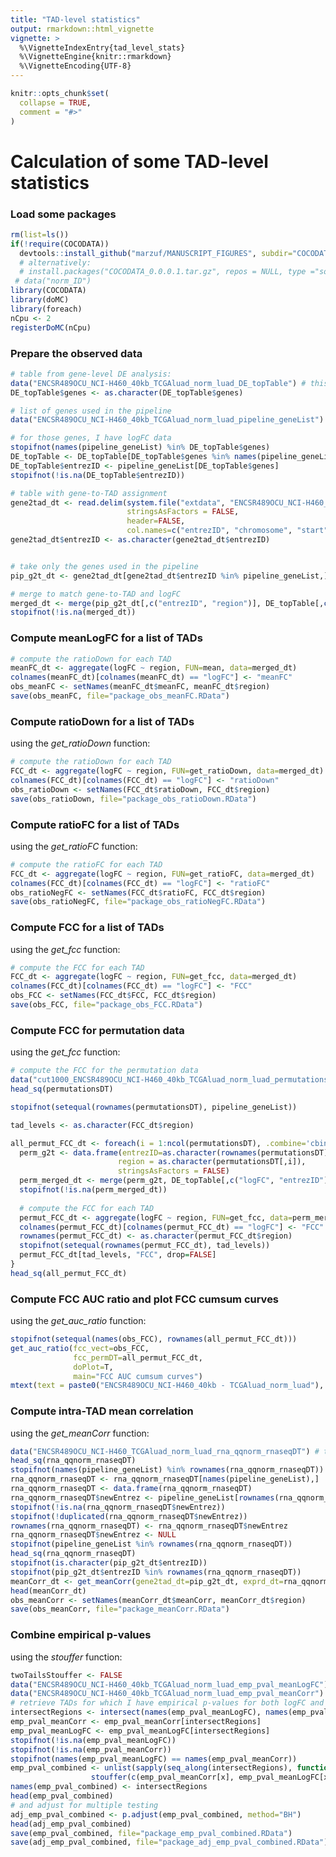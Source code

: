 ```yaml
---
title: "TAD-level statistics"
output: rmarkdown::html_vignette
vignette: >
  %\VignetteIndexEntry{tad_level_stats}
  %\VignetteEngine{knitr::rmarkdown}
  %\VignetteEncoding{UTF-8}
---
```



```r
knitr::opts_chunk$set(
  collapse = TRUE,
  comment = "#>"
)
```

# Calculation of some TAD-level statistics

### Load some packages
```r
rm(list=ls())
if(!require(COCODATA))
  devtools::install_github("marzuf/MANUSCRIPT_FIGURES", subdir="COCODATA")
  # alternatively: 
  # install.packages("COCODATA_0.0.0.1.tar.gz", repos = NULL, type ="source")
 # data("norm_ID")
library(COCODATA)
library(doMC)
library(foreach)
nCpu <- 2
registerDoMC(nCpu)
```

### Prepare the observed data
``` r
# table from gene-level DE analysis:
data("ENCSR489OCU_NCI-H460_40kb_TCGAluad_norm_luad_DE_topTable") # this loads DE_topTable
DE_topTable$genes <- as.character(DE_topTable$genes)

# list of genes used in the pipeline
data("ENCSR489OCU_NCI-H460_40kb_TCGAluad_norm_luad_pipeline_geneList") # this loads pipeline_geneList

# for those genes, I have logFC data
stopifnot(names(pipeline_geneList) %in% DE_topTable$genes)
DE_topTable <- DE_topTable[DE_topTable$genes %in% names(pipeline_geneList),]
DE_topTable$entrezID <- pipeline_geneList[DE_topTable$genes]
stopifnot(!is.na(DE_topTable$entrezID))

# table with gene-to-TAD assignment
gene2tad_dt <- read.delim(system.file("extdata", "ENCSR489OCU_NCI-H460_all_genes_positions.txt", package = "COCODATA"),
                          stringsAsFactors = FALSE,
                          header=FALSE, 
                          col.names=c("entrezID", "chromosome", "start", "end", "region"))
gene2tad_dt$entrezID <- as.character(gene2tad_dt$entrezID)


# take only the genes used in the pipeline
pip_g2t_dt <- gene2tad_dt[gene2tad_dt$entrezID %in% pipeline_geneList,]

# merge to match gene-to-TAD and logFC
merged_dt <- merge(pip_g2t_dt[,c("entrezID", "region")], DE_topTable[,c("logFC", "entrezID")], by="entrezID", all.x=TRUE, all.y=FALSE)
stopifnot(!is.na(merged_dt))
``` 

### Compute meanLogFC for a list of TADs 
``` r
# compute the ratioDown for each TAD
meanFC_dt <- aggregate(logFC ~ region, FUN=mean, data=merged_dt)
colnames(meanFC_dt)[colnames(meanFC_dt) == "logFC"] <- "meanFC"
obs_meanFC <- setNames(meanFC_dt$meanFC, meanFC_dt$region)
save(obs_meanFC, file="package_obs_meanFC.RData")
``` 


### Compute ratioDown for a list of TADs 

using the <em>get_ratioDown</em> function:

``` r
# compute the ratioDown for each TAD
FCC_dt <- aggregate(logFC ~ region, FUN=get_ratioDown, data=merged_dt)
colnames(FCC_dt)[colnames(FCC_dt) == "logFC"] <- "ratioDown"
obs_ratioDown <- setNames(FCC_dt$ratioDown, FCC_dt$region)
save(obs_ratioDown, file="package_obs_ratioDown.RData")
``` 

### Compute ratioFC for a list of TADs

using the <em>get_ratioFC</em> function:

``` r
# compute the ratioFC for each TAD
FCC_dt <- aggregate(logFC ~ region, FUN=get_ratioFC, data=merged_dt)
colnames(FCC_dt)[colnames(FCC_dt) == "logFC"] <- "ratioFC"
obs_ratioNegFC <- setNames(FCC_dt$ratioFC, FCC_dt$region)
save(obs_ratioNegFC, file="package_obs_ratioNegFC.RData")
``` 

### Compute FCC for a list of TADs

using the <em>get_fcc</em> function:

``` r
# compute the FCC for each TAD
FCC_dt <- aggregate(logFC ~ region, FUN=get_fcc, data=merged_dt)
colnames(FCC_dt)[colnames(FCC_dt) == "logFC"] <- "FCC"
obs_FCC <- setNames(FCC_dt$FCC, FCC_dt$region)
save(obs_FCC, file="package_obs_FCC.RData")
``` 

### Compute FCC for permutation data

using the <em>get_fcc</em> function:

``` r
# compute the FCC for the permutation data
data("cut1000_ENCSR489OCU_NCI-H460_40kb_TCGAluad_norm_luad_permutationsDT") # this loads permutationsDT
head_sq(permutationsDT)

stopifnot(setequal(rownames(permutationsDT), pipeline_geneList))

tad_levels <- as.character(FCC_dt$region)

all_permut_FCC_dt <- foreach(i = 1:ncol(permutationsDT), .combine='cbind') %dopar% {
  perm_g2t <- data.frame(entrezID=as.character(rownames(permutationsDT)),
                        region = as.character(permutationsDT[,i]),
                        stringsAsFactors = FALSE)
  perm_merged_dt <- merge(perm_g2t, DE_topTable[,c("logFC", "entrezID")], by="entrezID", all.x=TRUE, all.y=FALSE)
  stopifnot(!is.na(perm_merged_dt))
  
  # compute the FCC for each TAD
  permut_FCC_dt <- aggregate(logFC ~ region, FUN=get_fcc, data=perm_merged_dt)
  colnames(permut_FCC_dt)[colnames(permut_FCC_dt) == "logFC"] <- "FCC"
  rownames(permut_FCC_dt) <- as.character(permut_FCC_dt$region)
  stopifnot(setequal(rownames(permut_FCC_dt), tad_levels))
  permut_FCC_dt[tad_levels, "FCC", drop=FALSE]
}
head_sq(all_permut_FCC_dt)
``` 

### Compute FCC AUC ratio and plot FCC cumsum curves

using the <em>get_auc_ratio</em> function:

``` r
stopifnot(setequal(names(obs_FCC), rownames(all_permut_FCC_dt)))
get_auc_ratio(fcc_vect=obs_FCC, 
              fcc_permDT=all_permut_FCC_dt, 
              doPlot=T, 
              main="FCC AUC cumsum curves")
mtext(text = paste0("ENCSR489OCU_NCI-H460_40kb - TCGAluad_norm_luad"), side=3)
``` 

### Compute intra-TAD mean correlation

using the <em>get_meanCorr</em> function:

``` r
data("ENCSR489OCU_NCI-H460_TCGAluad_norm_luad_rna_qqnorm_rnaseqDT") # this loads rna_qqnorm_rnaseqDT
head_sq(rna_qqnorm_rnaseqDT)
stopifnot(names(pipeline_geneList) %in% rownames(rna_qqnorm_rnaseqDT))
rna_qqnorm_rnaseqDT <- rna_qqnorm_rnaseqDT[names(pipeline_geneList),]
rna_qqnorm_rnaseqDT <- data.frame(rna_qqnorm_rnaseqDT)
rna_qqnorm_rnaseqDT$newEntrez <- pipeline_geneList[rownames(rna_qqnorm_rnaseqDT)]
stopifnot(!is.na(rna_qqnorm_rnaseqDT$newEntrez))
stopifnot(!duplicated(rna_qqnorm_rnaseqDT$newEntrez))
rownames(rna_qqnorm_rnaseqDT) <- rna_qqnorm_rnaseqDT$newEntrez
rna_qqnorm_rnaseqDT$newEntrez <- NULL
stopifnot(pipeline_geneList %in% rownames(rna_qqnorm_rnaseqDT))
head_sq(rna_qqnorm_rnaseqDT)
stopifnot(is.character(pip_g2t_dt$entrezID))
stopifnot(pip_g2t_dt$entrezID %in% rownames(rna_qqnorm_rnaseqDT))
meanCorr_dt <- get_meanCorr(gene2tad_dt=pip_g2t_dt, exprd_dt=rna_qqnorm_rnaseqDT)
head(meanCorr_dt)
obs_meanCorr <- setNames(meanCorr_dt$meanCorr, meanCorr_dt$region)
save(obs_meanCorr, file="package_meanCorr.RData")
``` 

### Combine empirical p-values

using the <em>stouffer</em> function:

``` r
twoTailsStouffer <- FALSE
data("ENCSR489OCU_NCI-H460_40kb_TCGAluad_norm_luad_emp_pval_meanLogFC") # this loads emp_pval_meanLogFC
data("ENCSR489OCU_NCI-H460_40kb_TCGAluad_norm_luad_emp_pval_meanCorr") # this loads emp_pval_meanCorr
# retrieve TADs for which I have empirical p-values for both logFC and meanCorr
intersectRegions <- intersect(names(emp_pval_meanLogFC), names(emp_pval_meanCorr))
emp_pval_meanCorr <- emp_pval_meanCorr[intersectRegions]
emp_pval_meanLogFC <- emp_pval_meanLogFC[intersectRegions]
stopifnot(!is.na(emp_pval_meanLogFC))
stopifnot(!is.na(emp_pval_meanCorr))
stopifnot(names(emp_pval_meanLogFC) == names(emp_pval_meanCorr))
emp_pval_combined <- unlist(sapply(seq_along(intersectRegions), function(x) 
                  stouffer(c(emp_pval_meanCorr[x], emp_pval_meanLogFC[x]), two.tails = twoTailsStouffer)))
names(emp_pval_combined) <- intersectRegions
head(emp_pval_combined)
# and adjust for multiple testing
adj_emp_pval_combined <- p.adjust(emp_pval_combined, method="BH")
head(adj_emp_pval_combined)
save(emp_pval_combined, file="package_emp_pval_combined.RData")
save(adj_emp_pval_combined, file="package_adj_emp_pval_combined.RData")
```
